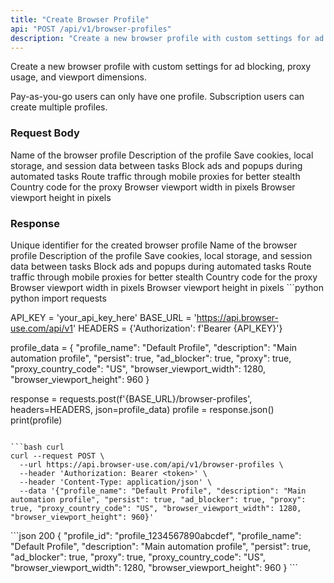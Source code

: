 ```yaml
---
title: "Create Browser Profile"
api: "POST /api/v1/browser-profiles"
description: "Create a new browser profile with custom settings for ad blocking, proxy usage, and viewport dimensions."
---
```


Create a new browser profile with custom settings for ad blocking, proxy usage, and viewport dimensions.

<Note>
  Pay-as-you-go users can only have one profile. Subscription users can create
  multiple profiles.
</Note>

### Request Body

<ParamField body="profile_name" type="string" required>
  Name of the browser profile
</ParamField>
<ParamField body="description" type="string" default="">
  Description of the profile
</ParamField>
<ParamField body="persist" type="boolean" default="true">
  Save cookies, local storage, and session data between tasks
</ParamField>
<ParamField body="ad_blocker" type="boolean" default="true">
  Block ads and popups during automated tasks
</ParamField>
<ParamField body="proxy" type="boolean" default="true">
  Route traffic through mobile proxies for better stealth
</ParamField>
<ParamField body="proxy_country_code" type="string" default="US">
  Country code for the proxy
</ParamField>
<ParamField body="browser_viewport_width" type="integer" default="1280">
  Browser viewport width in pixels
</ParamField>
<ParamField body="browser_viewport_height" type="integer" default="960">
  Browser viewport height in pixels
</ParamField>

### Response

<ResponseField name="profile_id" type="string">
  Unique identifier for the created browser profile
</ResponseField>
<ResponseField name="profile_name" type="string">
  Name of the browser profile
</ResponseField>
<ResponseField name="description" type="string">
  Description of the profile
</ResponseField>
<ResponseField name="persist" type="boolean">
  Save cookies, local storage, and session data between tasks
</ResponseField>
<ResponseField name="ad_blocker" type="boolean">
  Block ads and popups during automated tasks
</ResponseField>
<ResponseField name="proxy" type="boolean">
  Route traffic through mobile proxies for better stealth
</ResponseField>
<ResponseField name="proxy_country_code" type="string">
  Country code for the proxy
</ResponseField>
<ResponseField name="browser_viewport_width" type="integer">
  Browser viewport width in pixels
</ResponseField>
<ResponseField name="browser_viewport_height" type="integer">
  Browser viewport height in pixels
</ResponseField>

<RequestExample>
```python python
import requests

API_KEY = 'your_api_key_here'
BASE_URL = 'https://api.browser-use.com/api/v1'
HEADERS = {'Authorization': f'Bearer {API_KEY}'}

profile_data = {
"profile_name": "Default Profile",
"description": "Main automation profile",
"persist": true,
"ad_blocker": true,
"proxy": true,
"proxy_country_code": "US",
"browser_viewport_width": 1280,
"browser_viewport_height": 960
}

response = requests.post(f'{BASE_URL}/browser-profiles', headers=HEADERS, json=profile_data)
profile = response.json()
print(profile)

````

```bash curl
curl --request POST \
  --url https://api.browser-use.com/api/v1/browser-profiles \
  --header 'Authorization: Bearer <token>' \
  --header 'Content-Type: application/json' \
  --data '{"profile_name": "Default Profile", "description": "Main automation profile", "persist": true, "ad_blocker": true, "proxy": true, "proxy_country_code": "US", "browser_viewport_width": 1280, "browser_viewport_height": 960}'
````

</RequestExample>

<ResponseExample>
```json 200
{
  "profile_id": "profile_1234567890abcdef",
  "profile_name": "Default Profile",
  "description": "Main automation profile",
  "persist": true,
  "ad_blocker": true,
  "proxy": true,
  "proxy_country_code": "US",
  "browser_viewport_width": 1280,
  "browser_viewport_height": 960
}
```
</ResponseExample>
